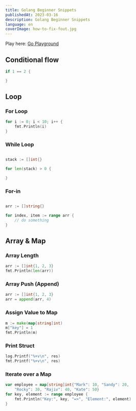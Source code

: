 ```yaml
---
title: Golang Beginner Snippets
publishedAt: 2023-03-16
description: Golang Beginner Snippets
language: en
coverImage: how-to-fix-fout.jpg
---
```


Play here:
[Go Playground](https://go.dev/play/)

## Conditional flow

```go
if 1 == 2 {

}
```

## Loop

### For Loop

```go
for i := 0; i < 10; i++ {
    fmt.Println(i)
}
```

### While Loop

```go

stack := []int{}

for len(stack) > 0 {

}

```

### For-in

```go

arr := []string{}

for index, item := range arr {
    // do something
}

```

## Array & Map

### Array Length

```go
arr := []int{1, 2, 3}
fmt.Println(len(arr))
```

### Array Push (Append)

```go
arr := []int{1, 2, 3}
arr = append(arr, 4)
```

### Assign Value to Map

```go
m := make(map[string]int)
m["key"] = 1
fmt.Println(m)
```

### Print Struct

```go
log.Printf("%+v\n", res)
fmt.Printf("%+v\n", res)
```

### Iterate over a Map

```go
var employee = map[string]int{"Mark": 10, "Sandy": 20,
    "Rocky": 30, "Rajiv": 40, "Kate": 50}
for key, element := range employee {
    fmt.Println("Key:", key, "=>", "Element:", element)
}
```
